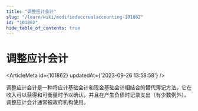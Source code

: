 ```yaml
---
title: "调整应计会计"
slug: "/learn/wiki/modifiedaccrualaccounting-101862"
id: "101862"
hide_table_of_contents: true
---
```



# 调整应计会计

<ArticleMeta id={101862} updatedAt={'2023-09-26 13:58:58'} />
<div className='border-solid border-b border-t-0 my-4 border-[var(--ifm-color-gray-300)]' />

调整应计会计是一种将应计基础会计和现金基础会计相结合的替代簿记方法。它在收入可以获得和可衡量时予以确认，并且在产生负债时记录支出（有少数例外）。调整应计会计通常被政府机构使用。
